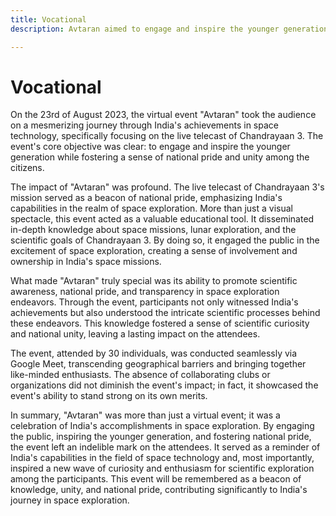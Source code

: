 ```yaml
---
title: Vocational
description: Avtaran aimed to engage and inspire the younger generation by showcasing India's advancements in space technology, instilling a sense of national pride and unity among the citizens.

---
```


# Vocational

On the 23rd of August 2023, the virtual event "Avtaran" took the audience on a mesmerizing journey through India's achievements in space technology, specifically focusing on the live telecast of Chandrayaan 3. The event's core objective was clear: to engage and inspire the younger generation while fostering a sense of national pride and unity among the citizens.

The impact of "Avtaran" was profound. The live telecast of Chandrayaan 3's mission served as a beacon of national pride, emphasizing India's capabilities in the realm of space exploration. More than just a visual spectacle, this event acted as a valuable educational tool. It disseminated in-depth knowledge about space missions, lunar exploration, and the scientific goals of Chandrayaan 3. By doing so, it engaged the public in the excitement of space exploration, creating a sense of involvement and ownership in India's space missions.

What made "Avtaran" truly special was its ability to promote scientific awareness, national pride, and transparency in space exploration endeavors. Through the event, participants not only witnessed India's achievements but also understood the intricate scientific processes behind these endeavors. This knowledge fostered a sense of scientific curiosity and national unity, leaving a lasting impact on the attendees.

The event, attended by 30 individuals, was conducted seamlessly via Google Meet, transcending geographical barriers and bringing together like-minded enthusiasts. The absence of collaborating clubs or organizations did not diminish the event's impact; in fact, it showcased the event's ability to stand strong on its own merits.

In summary, "Avtaran" was more than just a virtual event; it was a celebration of India's accomplishments in space exploration. By engaging the public, inspiring the younger generation, and fostering national pride, the event left an indelible mark on the attendees. It served as a reminder of India's capabilities in the field of space technology and, most importantly, inspired a new wave of curiosity and enthusiasm for scientific exploration among the participants. This event will be remembered as a beacon of knowledge, unity, and national pride, contributing significantly to India's journey in space exploration.